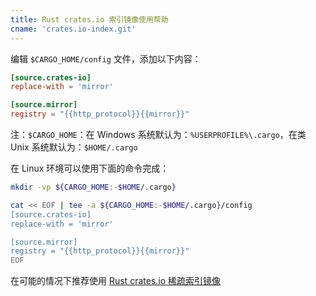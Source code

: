 ```yaml
---
title: Rust crates.io 索引镜像使用帮助
cname: 'crates.io-index.git'
---
```


编辑 `$CARGO_HOME/config` 文件，添加以下内容：

<CodeBlock>

```toml
[source.crates-io]
replace-with = 'mirror'

[source.mirror]
registry = "{{http_protocol}}{{mirror}}"
```

</CodeBlock>

注：`$CARGO_HOME`：在 Windows 系统默认为：`%USERPROFILE%\.cargo`，在类 Unix 系统默认为：`$HOME/.cargo`

在 Linux 环境可以使用下面的命令完成：

<CodeBlock>

```bash
mkdir -vp ${CARGO_HOME:-$HOME/.cargo}

cat << EOF | tee -a ${CARGO_HOME:-$HOME/.cargo}/config
[source.crates-io]
replace-with = 'mirror'

[source.mirror]
registry = "{{http_protocol}}{{mirror}}"
EOF
```

</CodeBlock>

在可能的情况下推荐使用 [Rust crates.io 稀疏索引镜像](/crates.io-index/)

